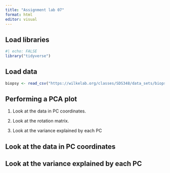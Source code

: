 ```yaml
---
title: "Assignment lab 07"
format: html
editor: visual
---
```


## Load libraries

```r
#| echo: FALSE
library("tidyverse")
```

## Load data

```r
biopsy <- read_csv("https://wilkelab.org/classes/SDS348/data_sets/biopsy.csv")

```

## Performing a PCA plot

1.  Look at the data in PC coordinates.

2.  Look at the rotation matrix.

3.  Look at the variance explained by each PC

## Look at the data in PC coordinates

## 

## Look at the variance explained by each PC
